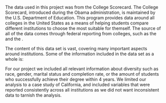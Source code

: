 \section{Data}

\title{Source}
The data used in this project was from the College Scorecard. The College Scorecard, introduced during the Obama administration, is maintained by the U.S. Department of Education. This program provides data around all colleges in the United States as a means of helping students compare different institutions to choose the most suitable for themself. The source of all of the data comes through federal reporting from colleges, such as the \href{https://www.nslds.ed.gov/nslds/nslds_SA/}{National Student Loan Data System} and the \href{http://nces.ed.gov/ipeds/}{Integrated Postsecondary Education Data System}. 

\title{Content}
The content of this data set is vast, covering many important aspects around institutions. Some of the information included in the data set as a whole is: 

\begin{itemize}
  \item Type of degree offered 
  \item Amount of financial aid offered 
  \item Acceptance rates 
  \item Post graduation earnings 
  \item Racial diversity of student body 
\end{itemize}

For our project we included all relevant information about diversity such as race, gender, marital status and completion rate, or the amount of students who successfully achieve their degree within 4 years. We limited our analysis to a case study of California, and included variables that were reported consistently across all institutions as we did not want inconsistent data to tarnish the analysis. 

\title{Exploratory Data Analysis}




